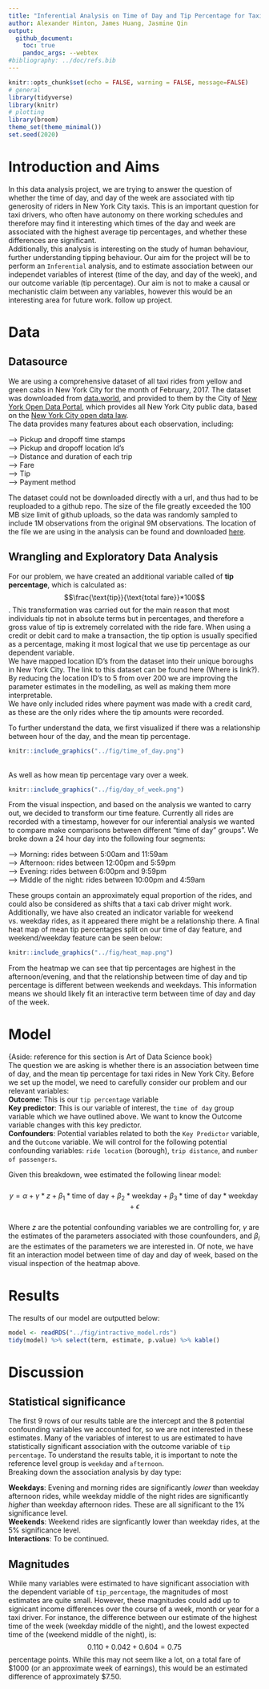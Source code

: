 ```yaml
---
title: "Inferential Analysis on Time of Day and Tip Percentage for Taxi Rides in New York City"
author: Alexander Hinton, James Huang, Jasmine Qin
output: 
  github_document:
    toc: true
    pandoc_args: --webtex
#bibliography: ../doc/refs.bib
---
```


```r
knitr::opts_chunk$set(echo = FALSE, warning = FALSE, message=FALSE)
# general
library(tidyverse)
library(knitr)
# plotting
library(broom)
theme_set(theme_minimal())
set.seed(2020)
```


# Introduction and Aims 
In this data analysis project, we are trying to answer the question of whether the time of day, and day of the week are associated with tip generosity of riders in New York City taxis. This is an important question for taxi drivers, who often have autonomy on there working schedules and therefore may find it interesting which times of the day and week are associated with the highest average tip percentages, and whether these differences are significant. <br>
Additionally, this analysis is interesting on the study of human behaviour, further understanding tipping behaviour. Our aim for the project will be to perform an `Inferential` analysis, and to estimate association between our independet variables of interest (time of the day, and day of the week), and our outcome variable (tip percentage). Our aim is not to make a causal or mechanistic claim between any variables, however this would be an interesting area for future work. follow up project. 

# Data

## Datasource 
We are using a comprehensive dataset of all taxi rides from yellow and green cabs in New York City for the month of February, 2017.  The dataset was downloaded from [data.world](https://data.world/new-york-city/yellow-tripdata-february-2017/workspace/file?filename=yellow_tripdata_2017-02.csv), and provided to them by the City of [New York Open Data Portal](https://opendata.cityofnewyork.us/), which provides all New York City public data, based on the [New York City open data law](https://opendata.cityofnewyork.us/open-data-law/). <br>
The data provides many features about each observation, including:<br>

---> Pickup and dropoff time stamps<br>
---> Pickup and dropoff location Id's<br>
---> Distance and duration of each trip<br>
---> Fare<br>
---> Tip<br>
---> Payment method<br>

The dataset could not be downloaded directly with a url, and thus had to be reuploaded to a github repo. The size of the file greatly exceeded the 100 MB size limit of github uploads, so the data was randomly sampled to include 1M observations from the original 9M observations. The location of the file we are using in the analysis can be found and downloaded [here](https://raw.githubusercontent.com/jamesh4/yellow_tripdata_2017_02/master/taxi_smaller.csv).

## Wrangling and Exploratory Data Analysis
For our problem, we have created an additional variable called of __tip percentage__, which is calculated as:
$$\frac{\text{tip}}{\text{total fare}}*100$$. 
This transformation was carried out for the main reason that most individuals tip not in absolute terms but in percentages, and therefore a gross value of tip is extremely correlated with the ride fare. When using a credit or debit card to make a transaction, the tip option is usually specified as a percentage, making it most logical that we use tip percentage as our dependent variable. <br>
We have mapped location ID's from the dataset into their unique boroughs in New York City. The link to this dataset can be found here (Where is link?).<br> By reducing the location ID's to 5 from over 200 we are improving the parameter estimates in the modelling, as well as making them more interpretable. <br>
We have only included rides where payment was made with a credit card, as these are the only rides where the tip amounts were recorded.

To further understand the data, we first visualized if there was a relationship between hour of the day, and the mean tip percentage.  

```r
knitr::include_graphics("../fig/time_of_day.png")
```

<br>As well as how mean tip percentage vary over a week.<br>
```r
knitr::include_graphics("../fig/day_of_week.png")
```

From the visual inspection, and based on the analysis we wanted to carry out, we decided to transform our time feature. Currently all rides are recorded with a timestamp, however for our inferential analysis we wanted to compare make comparisons between different "time of day" groups". We broke down a 24 hour day into the following four segments:<br>

---> Morning: rides between 5:00am and 11:59am <br>
---> Afternoon: rides between 12:00pm and 5:59pm <br>
---> Evening: rides between 6:00pm and 9:59pm <br>
---> Middle of the night: rides between 10:00pm and 4:59am <br>

These groups contain an approximately equal proportion of the rides, and could also be considered as shifts that a taxi cab driver might work. Additionally, we have also created an indicator variable for weekend vs. weekday rides, as it appeared there might be a relationship there. A final heat map of mean tip percentages split on our time of day feature, and weekend/weekday feature can be seen below: <br>

```r
knitr::include_graphics("../fig/heat_map.png")
```

From the heatmap we can see that tip percentages are highest in the afternoon/evening, and that the relationship between time of day and tip percentage is different between weekends and weekdays. This information means we should likely fit an interactive term between time of day and day of the week. 


# Model
{Aside: reference for this section is Art of Data Science book}<br>
The question we are asking is whether there is an association between time of day, and the mean tip percentage for taxi rides in New York City. Before we set up the model, we need to carefully consider our problem and our relevant variables:<br>
__Outcome__: This is our `tip percentage` variable <br>
__Key predictor__: This is our variable of interest, the `time of day` group variable which we have outlined above. We want to know the Outcome variable changes with this key predictor. <br>
__Confounders__: Potential variables related to both the `Key Predictor` variable, and the `Outcome` variable. We will control for the following potential confounding variables: `ride location` (borough), `trip distance`, and `number of passengers`. <br>

Given this breakdown, wee estimated the following linear model: <br>
<br>
$$y = \alpha + \gamma*z + \beta_1*\text{time of day} + \beta_2*\text{weekday} + \beta_3*\text{time of day}*\text{weekday} + \epsilon$$
<br>
Where $z$ are the potential confounding variables we are controlling for, $\gamma$ are the estimates of the parameters associated with those counfounders, and $\beta_i$ are the estimates of the parameters we are interested in. Of note, we have fit an interaction model between time of day and day of week, based on the visual inspection of the heatmap above.

# Results

The results of our model are outputted below: <br>
```r
model <- readRDS("../fig/intractive_model.rds")
tidy(model) %>% select(term, estimate, p.value) %>% kable()
```

# Discussion
## Statistical significance
 The first 9 rows of our results table are the intercept and the 8 potential confounding variables we accounted for, so we are not interested in these estimates. Many of the variables of interest to us are estimated to have statistically significant association with the outcome variable of `tip percentage`. To understand the results table, it is important to note the reference level group is `weekday` and `afternoon`. <br> Breaking down the association analysis by day type: <br>

 __Weekdays__: Evening and morning rides are significantly _lower_ than weekday afternoon rides, while weekday middle of the night rides are significantly _higher_ than weekday afternoon rides. These are all significant to the 1% significance level. <br>
  __Weekends__: Weekend rides are signficantly lower than weekday rides, at the 5% significance level.<br>
 __Interactions__:  To be continued. 
 
## Magnitudes
While many variables were estimated to have significant association with the dependent variable of `tip_percentage`, the magnitudes of most estimates are quite small. However, these magnitudes could add up to signicant income differences over the course of a week, month or year for a taxi driver. For instance, the difference between our estimate of the highest time of the week (weekday middle of the night), and the lowest expected time of the (weekend middle of the night), is:
$$0.110 + 0.042 + 0.604 = 0.75$$percentage points. While this may not seem like a lot, on a total fare of \$$1000$ (or an approximate week of earnings), this would be an estimated difference of approximately \$$7.50$. 
